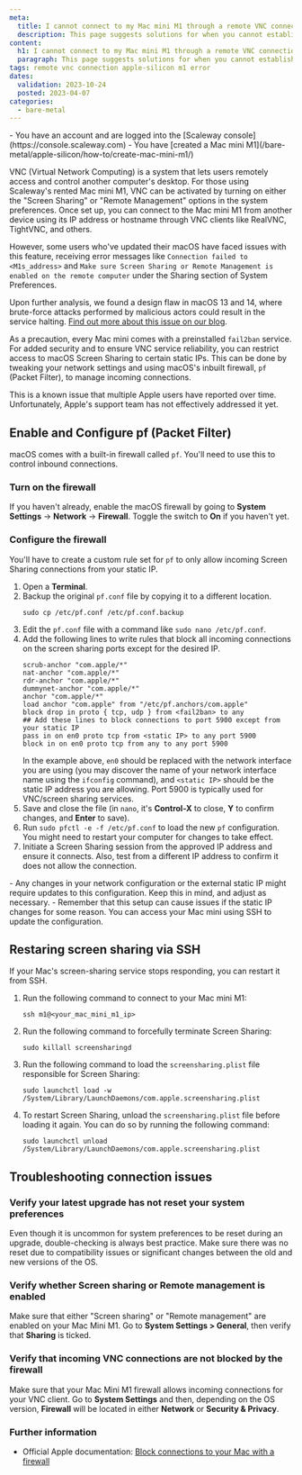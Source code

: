 ```yaml
---
meta:
  title: I cannot connect to my Mac mini M1 through a remote VNC connection
  description: This page suggests solutions for when you cannot establish a remote VNC connection to your Mac mini M1
content:
  h1: I cannot connect to my Mac mini M1 through a remote VNC connection
  paragraph: This page suggests solutions for when you cannot establish a remote VNC connection to your Mac mini M1
tags: remote vnc connection apple-silicon m1 error 
dates:
  validation: 2023-10-24
  posted: 2023-04-07
categories:
  - bare-metal
---
```


<Macro id="iam-requirements" />

<Message type="requirement">
  - You have an account and are logged into the [Scaleway console](https://console.scaleway.com)
  - You have [created a Mac mini M1](/bare-metal/apple-silicon/how-to/create-mac-mini-m1/)
</Message>


VNC (Virtual Network Computing) is a system that lets users remotely access and control another computer's desktop. For those using Scaleway's rented Mac mini M1, VNC can be activated by turning on either the "Screen Sharing" or "Remote Management" options in the system preferences. Once set up, you can connect to the Mac mini M1 from another device using its IP address or hostname through VNC clients like RealVNC, TightVNC, and others.

However, some users who've updated their macOS have faced issues with this feature, receiving error messages like `Connection failed to <M1s_address>` and `Make sure Screen Sharing or Remote Management is enabled on the remote computer` under the Sharing section of System Preferences. 

Upon further analysis, we found a design flaw in macOS 13 and 14, where brute-force attacks performed by malicious actors could result in the service halting. [Find out more about this issue on our blog](https://www.scaleway.com/en/blog/m1-how-a-design-flaw-slowed-down-apples-vnc/).

As a precaution, every Mac mini comes with a preinstalled `fail2ban` service. For added security and to ensure VNC service reliability, you can restrict access to macOS Screen Sharing to certain static IPs. This can be done by tweaking your network settings and using macOS's inbuilt firewall, `pf` (Packet Filter), to manage incoming connections.

<Message type="note">
  This is a known issue that multiple Apple users have reported over time. Unfortunately, Apple's support team has not effectively addressed it yet.
</Message>

## Enable and Configure pf (Packet Filter)

macOS comes with a built-in firewall called `pf`. You'll need to use this to control inbound connections.

### Turn on the firewall

If you haven't already, enable the macOS firewall by going to **System Settings** -> **Network** -> **Firewall**. Toggle the switch to **On** if you haven't yet.

### Configure the firewall
You'll have to create a custom rule set for `pf` to only allow incoming Screen Sharing connections from your static IP.

1. Open a **Terminal**.
2. Backup the original `pf.conf` file by copying it to a different location.
   ```
   sudo cp /etc/pf.conf /etc/pf.conf.backup
   ```
3. Edit the `pf.conf` file with a command like `sudo nano /etc/pf.conf`.
4. Add the following lines to write rules that block all incoming connections on the screen sharing ports except for the desired IP.
    ```
    scrub-anchor "com.apple/*"
    nat-anchor "com.apple/*"
    rdr-anchor "com.apple/*"
    dummynet-anchor "com.apple/*"
    anchor "com.apple/*"
    load anchor "com.apple" from "/etc/pf.anchors/com.apple"
    block drop in proto { tcp, udp } from <fail2ban> to any
    ## Add these lines to block connections to port 5900 except from your static IP
    pass in on en0 proto tcp from <static IP> to any port 5900
    block in on en0 proto tcp from any to any port 5900
    ```
    In the example above, `en0` should be replaced with the network interface you are using (you may discover the name of your network interface name using the `ifconfig` command), and `<static IP>` should be the static IP address you are allowing. Port 5900 is typically used for VNC/screen sharing services.
5. Save and close the file (in `nano`, it's **Control-X** to close, **Y** to confirm changes, and **Enter** to save).
6. Run `sudo pfctl -e -f /etc/pf.conf` to load the new `pf` configuration. You might need to restart your computer for changes to take effect.
7. Initiate a Screen Sharing session from the approved IP address and ensure it connects. Also, test from a different IP address to confirm it does not allow the connection.
  <Message type="note">
    - Any changes in your network configuration or the external static IP might require updates to this configuration. Keep this in mind, and adjust as necessary.
    - Remember that this setup can cause issues if the static IP changes for some reason. You can access your Mac mini using SSH to update the configuration.
  </Message>

## Restaring screen sharing via SSH

If your Mac's screen-sharing service stops responding, you can restart it from SSH. 

1. Run the following command to connect to your Mac mini M1:
    ```
    ssh m1@<your_mac_mini_m1_ip>
    ```

2. Run the following command to forcefully terminate Screen Sharing:
    ```
    sudo killall screensharingd
    ```

3. Run the following command to load the `screensharing.plist` file responsible for Screen Sharing: 
    ```
    sudo launchctl load -w /System/Library/LaunchDaemons/com.apple.screensharing.plist
    ```

4. To restart Screen Sharing, unload the `screensharing.plist` file before loading it again. You can do so by running the following command:
    ```
    sudo launchctl unload /System/Library/LaunchDaemons/com.apple.screensharing.plist
    ```

## Troubleshooting connection issues

### Verify your latest upgrade has not reset your system preferences

Even though it is uncommon for system preferences to be reset during an upgrade, double-checking is always best practice. Make sure there was no reset due to compatibility issues or significant changes between the old and new versions of the OS.

### Verify whether Screen sharing or Remote management is enabled

Make sure that either "Screen sharing" or "Remote management" are enabled on your Mac Mini M1. Go to **System Settings > General**, then verify that **Sharing** is ticked. 

### Verify that incoming VNC connections are not blocked by the firewall

Make sure that your Mac Mini M1 firewall allows incoming connections for your VNC client. Go to **System Settings** and then, depending on the OS version, **Firewall** will be located in either **Network** or **Security & Privacy**.

### Further information

* Official Apple documentation: [Block connections to your Mac with a firewall](https://support.apple.com/en-gb/guide/mac-help/mh34041/14.0/mac/14.0)